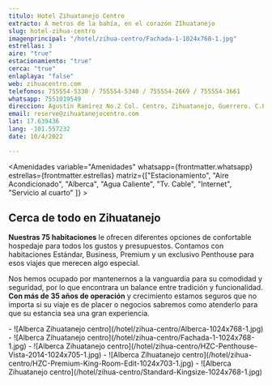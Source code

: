 ```yaml
---
titulo: Hotel Zihuatanejo Centro
extracto: A metros de la bahía, en el corazón ZIhuatanejo 
slug: hotel-zihua-centro
imagenprincipal: "/hotel/zihua-centro/Fachada-1-1024x768-1.jpg"
estrellas: 3
aire: "true"
estacionamiento: "true"
cerca: "true"
enlaplaya: "false"
web: zihuacentro.com
telefonos: 755554-5330 / 755554-5340 / 755554-2669 / 755554-3661 
whatsapp: 7551019549
direccion: Agustín Ramírez No.2 Col. Centro, Zihuatanejo, Guerrero. C.P.40880
email: reserve@zihuatanejocentro.com
lat: 17.639436
lang: -101.557232
date: 10/4/2022

---
```


<Amenidades variable="Amenidades" whatsapp={frontmatter.whatsapp} estrellas={frontmatter.estrellas} matriz={["Estacionamiento", "Aire Acondicionado", "Alberca", "Agua Caliente", "Tv. Cable", "Internet", "Servicio al cuarto" ]} > 


## Cerca de todo en Zihuatanejo

**Nuestras 75 habitaciones** le ofrecen diferentes opciones de confortable hospedaje para todos los gustos y presupuestos. Contamos con habitaciones Estándar, Business, Premium y un exclusivo Penthouse para esos viajes que merecen algo especial.

Nos hemos ocupado por mantenernos a la vanguardia para su comodidad y seguridad, por lo que encontrara un balance entre tradición y funcionalidad. **Con más de 35 años de operación** y crecimiento estamos seguros que no importa si su viaje es de placer o negocios sabremos como atenderlo para que su estancia sea una gran experiencia.

</Amenidades>

<Galeria>
- ![Alberca Zihuatanejo centro](/hotel/zihua-centro/Alberca-1024x768-1.jpg)
- ![Alberca Zihuatanejo centro](/hotel/zihua-centro/Fachada-1-1024x768-1.jpg)
- ![Alberca Zihuatanejo centro](/hotel/zihua-centro/HZC-Penthouse-Vista-2014-1024x705-1.jpg)
- ![Alberca Zihuatanejo centro](/hotel/zihua-centro/HZC-Premium-King-Room-Edit-1024x703-1.jpg)
- ![Alberca Zihuatanejo centro](/hotel/zihua-centro/Standard-Kingsize-1024x768-1.jpg)
</Galeria>